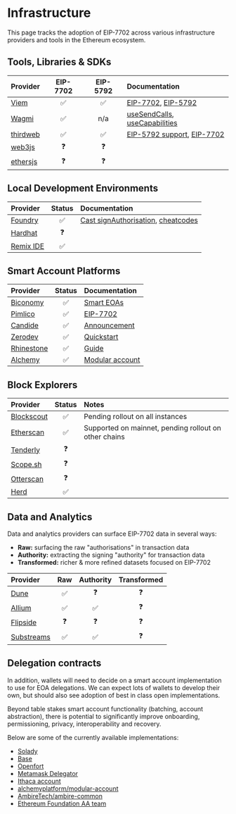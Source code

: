 # Infrastructure

This page tracks the adoption of EIP-7702 across various infrastructure providers and tools in the Ethereum ecosystem.

## Tools, Libraries & SDKs

| Provider | EIP-7702 | EIP-5792 | Documentation |
|:---------|:--------:|:--------:|:-------------|
| [Viem](https://viem.sh/) | ✅ | ✅ | [EIP-7702](https://viem.sh/docs/eip7702), [EIP-5792](https://viem.sh/docs/actions/wallet/sendCalls) |
| [Wagmi](http://wagmi.sh/) | ✅ | n/a | [useSendCalls](https://wagmi.sh/react/api/hooks/useSendCalls), [useCapabilities](https://wagmi.sh/react/api/hooks/useCapabilities) |
| [thirdweb](https://thirdweb.com/) | ✅ | ✅ | [EIP-5792 support](https://portal.thirdweb.com/changelog/improved-eip-5792-support), [EIP-7702](https://portal.thirdweb.com/dotnet/wallets/actions/signauthorization) |
| [web3js](https://web3js.readthedocs.io/en/v1.10.0/) | ❓ | ❓ | |
| [ethersjs](https://docs.ethers.org/v6/) | ❓ | ❓ | |

## Local Development Environments

| Provider | Status | Documentation |
|:---------|:------:|:-------------|
| [Foundry](https://book.getfoundry.sh/) | ✅ | [Cast signAuthorisation](https://book.getfoundry.sh/reference/cli/cast/wallet/sign-auth?highlight=7702#cast-wallet-sign-auth), [cheatcodes](https://book.getfoundry.sh/cheatcodes/sign-delegation) |
| [Hardhat](https://hardhat.org/) | ❓ | |
| [Remix IDE](http://remix.ethereum.org/) | ✅ |  |

## Smart Account Platforms

| Provider | Status | Documentation |
|:---------|:------:|:-------------|
| [Biconomy](https://www.biconomy.io/) | ✅ | [Smart EOAs](https://docs.biconomy.io/smarteoa) |
| [Pimlico](https://www.pimlico.io/) | ✅ | [EIP-7702](https://docs.pimlico.io/guides/eip7702) |
| [Candide](https://www.candide.dev/) | ✅ | [Announcement](https://docs.candide.dev/blog/eip-7702-support/) |
| [Zerodev](https://zerodev.app/) | ✅ | [Quickstart](https://docs.zerodev.app/sdk/getting-started/quickstart-7702) |
| [Rhinestone](https://www.rhinestone.wtf/) | ✅ | [Guide](https://docs.rhinestone.wtf/module-sdk/account-guides/eip-7702) |
| [Alchemy](https://www.alchemy.com/docs/wallets) | ✅ | [Modular account](https://www.alchemy.com/docs/wallets/smart-contracts/modular-account-v2/using-7702) |

## Block Explorers

| Provider | Status | Notes |
|:---------|:------:|:------|
| [Blockscout](https://www.blockscout.com/) | ✅ | Pending rollout on all instances |
| [Etherscan](https://etherscan.io/) | ✅ | Supported on mainnet, pending rollout on other chains |
| [Tenderly](https://tenderly.co/) | ❓ | |
| [Scope.sh](https://scope.sh/) | ❓ | |
| [Otterscan](https://github.com/otterscan/otterscan) | ❓ | |
| [Herd](https://www.herd.eco/) | ✅ | |

## Data and Analytics

Data and analytics providers can surface EIP-7702 data in several ways:

- **Raw:** surfacing the raw "authorisations" in transaction data
- **Authority:** extracting the signing "authority" for transaction data
- **Transformed:** richer & more refined datasets focused on EIP-7702

| Provider | Raw | Authority | Transformed |
|:---------|:---:|:---------:|:-----------:|
| [Dune](https://dune.com/) | ✅ | ❓ | ❓ |
| [Allium](https://www.allium.so/) | ✅ | ✅ | ❓ |
| [Flipside](https://flipsidecrypto.xyz/home/) | ❓ | ❓ | ❓ |
| [Substreams](https://substreams.dev/) | ✅ | ✅ | ❓ |

## Delegation contracts

In addition, wallets will need to decide on a smart account implementation to use for EOA delegations. We can expect lots of wallets to develop their own, but should also see adoption of best in class open implementations.

Beyond table stakes smart account functionality (batching, account abstraction), there is potential to significantly improve onboarding, permissioning, privacy, interoperability and recovery.

Below are some of the currently available implementations:

- [Solady](https://github.com/Vectorized/solady/blob/main/src/accounts/EIP7702Proxy.sol)
- [Base](https://github.com/base/eip-7702-proxy)
- [Openfort](https://github.com/openfort-xyz/openfort-contracts/blob/feat/eip-7702/contracts/core/upgradeable/UpgradeableOpenfortProxy7702.sol)
- [Metamask Delegator](https://github.com/MetaMask/delegation-framework/blob/main/documents/EIP7702DeleGator.md)
- [Ithaca account](https://github.com/ithacaxyz/account)
- [alchemyplatform/modular-account](https://github.com/alchemyplatform/modular-account)
- [AmbireTech/ambire-common](https://github.com/AmbireTech/ambire-common/blob/feature/eip-7702/contracts/AmbireAccount7702.sol)
- [Ethereum Foundation AA team](https://github.com/eth-infinitism/account-abstraction/blob/develop/contracts/accounts/Simple7702Account.sol)